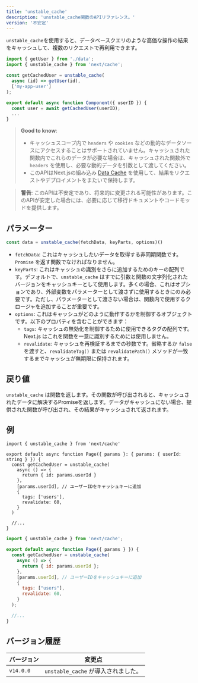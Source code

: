 ```yaml
---
title: 'unstable_cache'
description: 'unstable_cache関数のAPIリファレンス。'
version: '不安定'
---
```


`unstable_cache`を使用すると、データベースクエリのような高価な操作の結果をキャッシュして、複数のリクエストで再利用できます。

```jsx
import { getUser } from './data';
import { unstable_cache } from 'next/cache';

const getCachedUser = unstable_cache(
  async (id) => getUser(id),
  ['my-app-user']
);

export default async function Component({ userID }) {
  const user = await getCachedUser(userID);
  ...
}
```

> **Good to know**:
>
> - キャッシュスコープ内で `headers` や `cookies` などの動的なデータソースにアクセスすることはサポートされていません。キャッシュされた関数内でこれらのデータが必要な場合は、キャッシュされた関数外で `headers` を使用し、必要な動的データを引数として渡してください。
> - このAPIはNext.jsの組み込み [Data Cache](/docs/app/building-your-application/caching#data-cache) を使用して、結果をリクエストやデプロイメントをまたいで保持します。

> **警告**: このAPIは不安定であり、将来的に変更される可能性があります。このAPIが安定した場合には、必要に応じて移行ドキュメントやコードモッドを提供します。

## パラメーター

```jsx
const data = unstable_cache(fetchData, keyParts, options)()
```

- `fetchData`: これはキャッシュしたいデータを取得する非同期関数です。`Promise` を返す関数でなければなりません。
- `keyParts`: これはキャッシュの識別をさらに追加するためのキーの配列です。デフォルトで、`unstable_cache` はすでに引数と関数の文字列化されたバージョンをキャッシュキーとして使用します。多くの場合、これはオプションであり、外部変数をパラメーターとして渡さずに使用するときにのみ必要です。ただし、パラメーターとして渡さない場合は、関数内で使用するクロージャを追加することが重要です。
- `options`: これはキャッシュがどのように動作するかを制御するオブジェクトです。以下のプロパティを含むことができます：
  - `tags`: キャッシュの無効化を制御するために使用できるタグの配列です。Next.js はこれを関数を一意に識別するためには使用しません。
  - `revalidate`: キャッシュを再検証するまでの秒数です。省略するか `false` を渡すと、`revalidateTag()` または `revalidatePath()` メソッドが一致するまでキャッシュが無期限に保持されます。

## 戻り値

`unstable_cache` は関数を返します。その関数が呼び出されると、キャッシュされたデータに解決するPromiseを返します。データがキャッシュにない場合、提供された関数が呼び出され、その結果がキャッシュされて返されます。

## 例

<Tabs>
<TabItem value="tsx" label="TypeScript">

```tsx title="app/page.tsx" switcher
import { unstable_cache } from 'next/cache'

export default async function Page({ params }: { params: { userId: string } }) {
  const getCachedUser = unstable_cache(
    async () => {
      return { id: params.userId }
    },
    [params.userId], // ユーザーIDをキャッシュキーに追加
    {
      tags: ['users'],
      revalidate: 60,
    }
  )

  //...
}
```
</TabItem>
<TabItem value="jsx" label="JavaScript">

```jsx title="app/page.jsx" switcher
import { unstable_cache } from 'next/cache';

export default async function Page({ params } }) {
  const getCachedUser = unstable_cache(
    async () => {
      return { id: params.userId };
    },
    [params.userId], // ユーザーIDをキャッシュキーに追加
    {
      tags: ["users"],
      revalidate: 60,
    }
  );

  //...
}
```
</TabItem>
</Tabs>


## バージョン履歴

| バージョン   | 変更点                         |
| --------- | ---------------------------- |
| `v14.0.0` | `unstable_cache` が導入されました。 |
